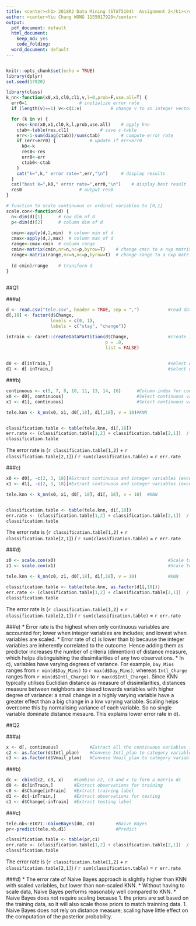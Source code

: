 ```yaml
---
title: <center><h1> 2018R2 Data Mining (STAT5104)  Assignment 2</h1></center><br />
author: <center>Yiu Chung WONG 1155017920</center>
output:
  pdf_document: default
  html_document:
    keep_md: yes
    code_folding:
  word_document: default
--- 
```


```r
```

```r
knitr::opts_chunk$set(echo = TRUE)
library(dplyr)
set.seed(17920)
```

```r
library(class)
k_nn<-function(x0,x1,cl0,cl1,v,l=0,prob=F,use.all=T) {
  err0=1					# initialize error rate
  if (length(v)==1) v<-c(1:v)			# change v to an integer vector 1:v

  for (k in v) {		
    res<-knn(x0,x1,cl0,k,l,prob,use.all)	# apply knn
    ctab<-table(res,cl1)			# save c-table
    err<-1-sum(diag(ctab))/sum(ctab)		# compute error rate
    if (err<err0) {				# update if err<err0
      k0<-k
      res0<-res
      err0<-err
      ctab0<-ctab
    }
    cat("k=",k," error rate=",err,"\n")		# display results
  }  
  cat("best k=",k0," error rate=",err0,"\n")	# display best result
  res0						# output res0
}

# function to scale continuous or ordinal variables to [0,1]
scale.con<-function(d) {
  n<-dim(d)[1]		# row dim of d
  p<-dim(d)[2]		# column dim of d
  
  cmin<-apply(d,2,min)	# column min of d
  cmax<-apply(d,2,max)	# column max of d
  range<-cmax-cmin	# column range
  cmin<-matrix(cmin,nr=n,nc=p,byrow=T)	  # change cmin to a nxp matrix
  range<-matrix(range,nr=n,nc=p,byrow=T)  # change range to a nxp matrix
  
  (d-cmin)/range	# transform d
}  
  
```

##Q1

###a)
```r
d <- read.csv("tele.csv", header = TRUE, sep = ",")           #read data
d[,18] <- factor(d$Change,
                 levels = c(0, 1),
                 labels = c("stay", "change"))

inTrain <- caret::createDataPartition(d$Change,               #create index for train / test partition
                                      p = .8,
                                      list = FALSE)
                                                                                       

d0 <- d[inTrain,]                                             #select observations for training 
d1 <- d[-inTrain,]                                            #select observations for testing
```

###b)
```r
continuous <- c(5, 7, 8, 10, 11, 13, 14, 16)      #Column index for continuous variables
x0 <- d0[, continuous]                            #Select continuous variables for training data
x1 <- d1[, continuous]                            #Select continuous variables for testing data

tele.knn <- k_nn(x0, x1, d0[,18], d1[,18], v = 10)#KNN


classification.table <- table(tele.knn, d1[,18])
err.rate <- (classification.table[1,2] + classification.table[2,1])  / sum(classification.table)
classification.table
```
The error rate is (`r classification.table[1,2]` + `r classification.table[2,1]`) / `r sum(classification.table)` = `r err.rate`


###c)
```r
x0 <- d0[, -c(2, 3, 18)]#Extract continuous and integer variables (except columns 2 and 3) for training
x1 <- d1[, -c(2, 3, 18)]#Extract continuous and integer variables (except columns 2 and 3) for testing

tele.knn <- k_nn(x0, x1, d0[, 18], d1[, 18], v = 10)  #KNN


classification.table <- table(tele.knn, d1[,18])
err.rate <- (classification.table[1,2] + classification.table[2,1])  / sum(classification.table)
classification.table
```
The error rate is (`r classification.table[1,2]` + `r classification.table[2,1]`) / `r sum(classification.table)` = `r err.rate`

###d)
```r
z0 <- scale.con(x0)                                           #Scale training data 
z1 <- scale.con(x1)                                           #Scale testing data 

tele.knn <- k_nn(z0, z1, d0[,18], d1[,18], v = 10)            #KNN

classification.table <- table(tele.knn, as.factor(d1[,18]))
err.rate <- (classification.table[1,2] + classification.table[2,1])  / sum(classification.table)
classification.table
```
The error rate is (`r classification.table[1,2]` + `r classification.table[2,1]`) / `r sum(classification.table)` = `r err.rate`


###e)
* Error rate is the highest when only continuous variables are accounted for; lower when integer variables are includes; and lowest when variables are scaled. 
* Error rate of c) is lower than b) because the integer variables are inherently correlated to the outcome. Hence adding them as predictor increases the number of criteria (dimention) of distance measure, which helps distinguishing the dissimilarities of any two observations. 
* In c), variables have varying degrees of variance. For example, `Day_Mins` ranges from `r min(d$Day_Mins)` to `r max(d$Day_Mins)`; whereas `Intl_Charge` ranges from `r min(d$Intl_Charge)` to `r max(d$Intl_Charge)`. Since KNN typically utilises Euclidian distance as measure of dissimilarities, distances measure between neighbors are biased towards variables with higher degree of variance: a small change in a highly varying variable have a greater effect than a big change in a low varying variable. Scaling helps overcome this by normalising variance of each variable. So no single variable dominate distance mesaure. This explains lower error rate in d). 


\newpage
##Q2

###a)
```r
x <- d[, continuous]            #Extract all the continuous variables in d
c2 <- as.factor(d$Intl_plan)    #Convese Intl_plan to category variable
c3 <- as.factor(d$Vmail_plan)   #Convese Vmail_plan to category variable
```

###b)
```r
dc <- cbind(c2, c3, x)    #Combine c2, c3 and x to form a matrix dc 
d0 <- dc[inTrain,]        #Extract observations for training 
c0 <- d$Change[inTrain]   #Extract training label
d1 <- dc[-inTrain,]       #Extract observations for testing
c1 <- d$Change[-inTrain]  #Extract testing label
```

###c)
```r
tele.nb<-e1071::naiveBayes(d0, c0)        #Naive Bayes
pr<-predict(tele.nb,d1)                   #Predict

classification.table <- table(pr,c1)
err.rate <- (classification.table[1,2] + classification.table[2,1])  / sum(classification.table)
classification.table
```

The error rate is (`r classification.table[1,2]` + `r classification.table[2,1]`) / `r sum(classification.table)` = `r err.rate`

###d) 
* The error rate of Naive Bayes approach is slightly higher than KNN with scaled variables, but lower than non-scaled KNN. 
* Without having to scale data, Naive Bayes performs reasonably well compared to KNN. 
* Naive Bayes does not require scaling because
    1. the priors are set based on the training data, so it will also scale those priors to match trainning data.
    1. Naive Bayes does not rely on distance measure; scaling have little effect on the computation of the posterior probability.